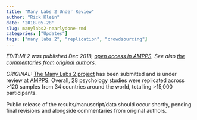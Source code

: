 ```yaml
---
title: "Many Labs 2 Under Review"
author: "Rick Klein"
date: '2018-05-28'
slug: manylabs2-nearlydone-rmd
categories: ["Updates"]
tags: ["many labs 2", "replication", "crowdsourcing"]
--- 
```

*EDIT:ML2 was published Dec 2018, [open access in AMPPS](https://journals.sagepub.com/doi/10.1177/2515245918810225). See also [the commentaries from original authors](https://www.psychologicalscience.org/publications/many-labs-2).*

*ORIGINAL:* 
[The Many Labs 2 project](https://osf.io/8cd4r/) has been submitted and is under review at [AMPPS](https://www.psychologicalscience.org/publications/ampps). Overall, 28 psychology studies were replicated across >120 samples from 34 countries around the world, totalling >15,000 participants.

Public release of the results/manuscript/data should occur shortly, pending final revisions and alongside commentaries from original authors.